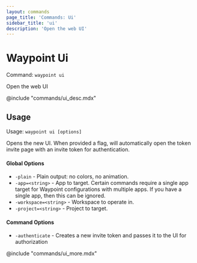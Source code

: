 ```yaml
---
layout: commands
page_title: 'Commands: Ui'
sidebar_title: 'ui'
description: 'Open the web UI'
---
```


# Waypoint Ui

Command: `waypoint ui`

Open the web UI

@include "commands/ui_desc.mdx"

## Usage

Usage: `waypoint ui [options]`

Opens the new UI. When provided a flag, will automatically open the
token invite page with an invite token for authentication.

#### Global Options

- `-plain` - Plain output: no colors, no animation.
- `-app=<string>` - App to target. Certain commands require a single app target for Waypoint configurations with multiple apps. If you have a single app, then this can be ignored.
- `-workspace=<string>` - Workspace to operate in.
- `-project=<string>` - Project to target.

#### Command Options

- `-authenticate` - Creates a new invite token and passes it to the UI for authorization

@include "commands/ui_more.mdx"

